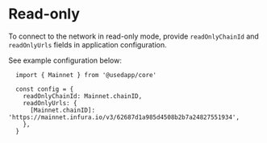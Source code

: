 # Read-only

To connect to the network in read-only mode, provide ``readOnlyChainId`` and ``readOnlyUrls`` fields in application configuration.

See example configuration below:

```tsx
  import { Mainnet } from '@usedapp/core'

  const config = {
    readOnlyChainId: Mainnet.chainID,
    readOnlyUrls: {
      [Mainnet.chainID]: 'https://mainnet.infura.io/v3/62687d1a985d4508b2b7a24827551934',
    },
  }
```
